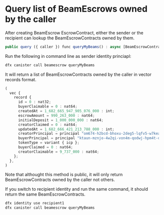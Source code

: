 # Query list of BeamEscrows owned by the caller

After creating BeamEscrow EscrowContract, either the sender or the recipient can lookup the BeamEscrowContracts owned by them.

```js
public query ({ caller }) func queryMyBeams() : async [BeamEscrowContract]
```

Run the following in command line as sender identity princiapl:

```bash
dfx canister call beamescrow queryMyBeams
```

It will return a list of BeamEscrowContracts owned by the caller in vector records format.

```js
(
  vec {
    record {
      id = 0 : nat32;
      buyerClaimable = 0 : nat64;
      createdAt = 1_682_665_947_905_076_000 : int;
      escrowAmount = 990_263_000 : nat64;
      initialDeposit = 1_000_000_000 : nat64;
      creatorClaimed = 0 : nat64;
      updatedAt = 1_682_666_421_213_788_000 : int;
      creatorPrincipal = principal "om674-h2bcd-bhoxu-2deg5-lqfv5-w7kea-oqsa2-rhtqu-o5jih-5xfc7-qae";
      buyerPrincipal = principal "ktaun-mznjo-4w2qi-von4m-qodwj-hpm4t-d4yoo-dkzvz-7al2r-px72c-gae";
      tokenType = variant { icp };
      buyerClaimed = 0 : nat64;
      creatorClaimable = 9_737_000 : nat64;
    };
  },
)
```


<Callout type="warning" emoji="⚠️">
  Note that althought this method is public, it will only return
  BeamEscrowContracts owned by the caller not others.
</Callout>

If you switch to recipient identity and run the same command, it should return the same BeamEscrowContracts.

```bash
dfx identity use recipient1
dfx canister call beamescrow queryMyBeams
```
